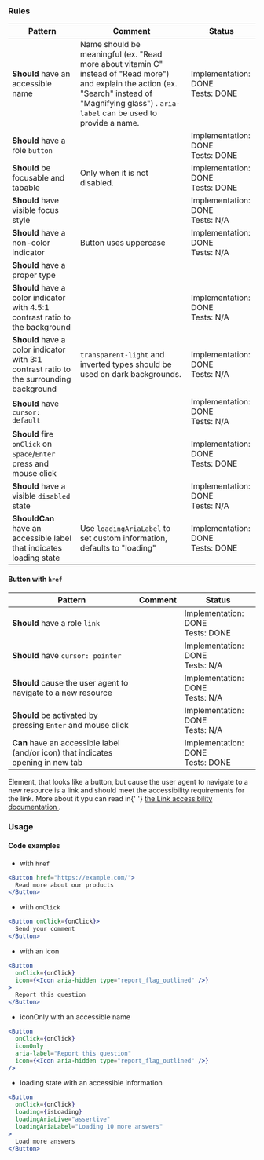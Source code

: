 ### Rules

| Pattern                                                                                 | Comment                                                                                                                                                                                              | Status                                |
| --------------------------------------------------------------------------------------- | ---------------------------------------------------------------------------------------------------------------------------------------------------------------------------------------------------- | ------------------------------------- |
| **Should** have an accessible name                                                      | Name should be meaningful (ex. "Read more about vitamin C" instead of "Read more") and explain the action (ex. "Search" instead of "Magnifying glass") . `aria-label` can be used to provide a name. | Implementation: DONE<br />Tests: DONE |
| **Should** have a role `button`                                                         |                                                                                                                                                                                                      | Implementation: DONE<br />Tests: DONE |
| **Should** be focusable and tabable                                                     | Only when it is not disabled.                                                                                                                                                                        | Implementation: DONE<br />Tests: DONE |
| **Should** have visible focus style                                                     |                                                                                                                                                                                                      | Implementation: DONE<br />Tests: N/A  |
| **Should** have a non-color indicator                                                   | Button uses uppercase                                                                                                                                                                                | Implementation: DONE<br />Tests: N/A  |
| **Should** have a proper type                                                           |                                                                                                                                                                                                      |                                       |
| **Should** have a color indicator with 4.5:1 contrast ratio to the background           |                                                                                                                                                                                                      | Implementation: DONE<br />Tests: N/A  |
| **Should** have a color indicator with 3:1 contrast ratio to the surrounding background | `transparent-light` and inverted types should be used on dark backgrounds.                                                                                                                           | Implementation: DONE<br />Tests: N/A  |
| **Should** have `cursor: default`                                                       |                                                                                                                                                                                                      | Implementation: DONE<br />Tests: N/A  |
| **Should** fire `onClick` on `Space`/`Enter` press and mouse click                      |                                                                                                                                                                                                      | Implementation: DONE<br />Tests: DONE |
| **Should** have a visible `disabled` state                                              |                                                                                                                                                                                                      | Implementation: DONE<br />Tests: N/A  |
| **ShouldCan** have an accessible label that indicates loading state                     | Use `loadingAriaLabel` to set custom information, defaults to "loading"                                                                                                                              | Implementation: DONE<br />Tests: DONE |

#### Button with `href`

| Pattern                                                                          | Comment | Status                                |
| -------------------------------------------------------------------------------- | ------- | ------------------------------------- |
| **Should** have a role `link`                                                    |         | Implementation: DONE<br />Tests: DONE |
| **Should** have `cursor: pointer`                                                |         | Implementation: DONE<br />Tests: N/A  |
| **Should** cause the user agent to navigate to a new resource                    |         | Implementation: DONE<br />Tests: N/A  |
| **Should** be activated by pressing `Enter` and mouse click                      |         | Implementation: DONE<br />Tests: N/A  |
| **Can** have an accessible label (and/or icon) that indicates opening in new tab |         | Implementation: DONE<br />Tests: DONE |

<InfoBox>
  Element, that looks like a button, but cause the user agent to navigate to a
  new resource is a link and should meet the accessibility requirements for the
  link. More about it ypu can read in{' '}
  <a href="/docs/components-link--default-story#accessibility">
    the Link accessibility documentation
  </a>
  .
</InfoBox>

### Usage

#### Code examples

- with `href`

<!-- prettier-ignore -->
```jsx
<Button href="https://example.com/">
  Read more about our products
</Button>
```

- with `onClick`

<!-- prettier-ignore -->
```jsx
<Button onClick={onClick}>
  Send your comment
</Button>
```

- with an icon

```jsx
<Button
  onClick={onClick}
  icon={<Icon aria-hidden type="report_flag_outlined" />}
>
  Report this question
</Button>
```

- iconOnly with an accessible name

```jsx
<Button
  onClick={onClick}
  iconOnly
  aria-label="Report this question"
  icon={<Icon aria-hidden type="report_flag_outlined" />}
/>
```

- loading state with an accessible information

```jsx
<Button
  onClick={onClick}
  loading={isLoading}
  loadingAriaLive="assertive"
  loadingAriaLabel="Loading 10 more answers"
>
  Load more answers
</Button>
```
